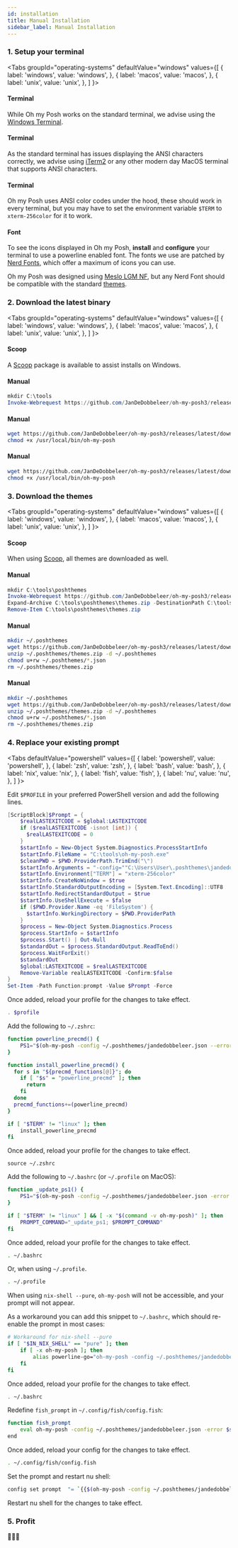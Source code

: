 ```yaml
---
id: installation
title: Manual Installation
sidebar_label: Manual Installation
---
```



### 1. Setup your terminal

<Tabs
  groupId="operating-systems"
  defaultValue="windows"
  values={[
    { label: 'windows', value: 'windows', },
    { label: 'macos', value: 'macos', },
    { label: 'unix', value: 'unix', },
  ]
}>
<TabItem value="windows">

#### Terminal

While Oh my Posh works on the standard terminal, we advise using the [Windows Terminal][wt].

</TabItem>
<TabItem value="macos">

#### Terminal

As the standard terminal has issues displaying the ANSI characters correctly, we advise using
[iTerm2][iterm2] or any other modern day MacOS terminal that supports ANSI characters.

</TabItem>
<TabItem value="unix">

#### Terminal

Oh my Posh uses ANSI color codes under the hood, these should work in every terminal,
but you may have to set the environment variable `$TERM` to `xterm-256color` for it to work.

</TabItem>
</Tabs>

#### Font

To see the icons displayed in Oh my Posh, **install** and **configure** your terminal to use a powerline enabled font.
The fonts we use are patched by [Nerd Fonts][nerdfonts], which offer a maximum of icons you can use.

Oh my Posh was designed using [Meslo LGM NF][meslo], but any Nerd Font should be compatible with the standard [themes][themes].

### 2. Download the latest binary

<Tabs
  groupId="operating-systems"
  defaultValue="windows"
  values={[
    { label: 'windows', value: 'windows', },
    { label: 'macos', value: 'macos', },
    { label: 'unix', value: 'unix', },
  ]
}>
<TabItem value="windows">

#### Scoop

A [Scoop][scoop] package is available to assist installs on Windows.

#### Manual

```powershell
mkdir C:\tools
Invoke-Webrequest https://github.com/JanDeDobbeleer/oh-my-posh3/releases/latest/download/posh-windows-amd64.exe -OutFile C:\tools\oh-my-posh.exe
```

</TabItem>
<TabItem value="macos">

#### Manual

```bash
wget https://github.com/JanDeDobbeleer/oh-my-posh3/releases/latest/download/posh-darwin-amd64 -O /usr/local/bin/oh-my-posh
chmod +x /usr/local/bin/oh-my-posh
```

</TabItem>
<TabItem value="unix">

#### Manual

```bash
wget https://github.com/JanDeDobbeleer/oh-my-posh3/releases/latest/download/posh-linux-amd64 -O /usr/local/bin/oh-my-posh
chmod +x /usr/local/bin/oh-my-posh
```

</TabItem>
</Tabs>


### 3. Download the themes

<Tabs
  groupId="operating-systems"
  defaultValue="windows"
  values={[
    { label: 'windows', value: 'windows', },
    { label: 'macos', value: 'macos', },
    { label: 'unix', value: 'unix', },
  ]
}>
<TabItem value="windows">

#### Scoop

When using [Scoop][scoop], all themes are downloaded as well.

#### Manual

```powershell
mkdir C:\tools\poshthemes
Invoke-Webrequest https://github.com/JanDeDobbeleer/oh-my-posh3/releases/latest/download/themes.zip -OutFile C:\tools\poshthemes\themes.zip
Expand-Archive C:\tools\poshthemes\themes.zip -DestinationPath C:\tools\poshthemes -Force
Remove-Item C:\tools\poshthemes\themes.zip
```

</TabItem>
<TabItem value="macos">

#### Manual

```bash
mkdir ~/.poshthemes
wget https://github.com/JanDeDobbeleer/oh-my-posh3/releases/latest/download/themes.zip -O ~/.poshthemes/themes.zip
unzip ~/.poshthemes/themes.zip -d ~/.poshthemes
chmod u+rw ~/.poshthemes/*.json
rm ~/.poshthemes/themes.zip
```

</TabItem>
<TabItem value="unix">

#### Manual

```bash
mkdir ~/.poshthemes
wget https://github.com/JanDeDobbeleer/oh-my-posh3/releases/latest/download/themes.zip -O ~/.poshthemes/themes.zip
unzip ~/.poshthemes/themes.zip -d ~/.poshthemes
chmod u+rw ~/.poshthemes/*.json
rm ~/.poshthemes/themes.zip
```

</TabItem>
</Tabs>

### 4. Replace your existing prompt

<Tabs
  defaultValue="powershell"
  values={[
    { label: 'powershell', value: 'powershell', },
    { label: 'zsh', value: 'zsh', },
    { label: 'bash', value: 'bash', },
    { label: 'nix', value: 'nix', },
    { label: 'fish', value: 'fish', },
    { label: 'nu', value: 'nu', },
  ]
}>
<TabItem value="powershell">

Edit `$PROFILE` in your preferred PowerShell version and add the following lines.

```powershell
[ScriptBlock]$Prompt = {
    $realLASTEXITCODE = $global:LASTEXITCODE
    if ($realLASTEXITCODE -isnot [int]) {
      $realLASTEXITCODE = 0
    }
    $startInfo = New-Object System.Diagnostics.ProcessStartInfo
    $startInfo.FileName = "C:\tools\oh-my-posh.exe"
    $cleanPWD = $PWD.ProviderPath.TrimEnd("\")
    $startInfo.Arguments = "-config=""C:\Users\User\.poshthemes\jandedobbeleer.json"" -error=$realLASTEXITCODE -pwd=""$cleanPWD"""
    $startInfo.Environment["TERM"] = "xterm-256color"
    $startInfo.CreateNoWindow = $true
    $startInfo.StandardOutputEncoding = [System.Text.Encoding]::UTF8
    $startInfo.RedirectStandardOutput = $true
    $startInfo.UseShellExecute = $false
    if ($PWD.Provider.Name -eq 'FileSystem') {
      $startInfo.WorkingDirectory = $PWD.ProviderPath
    }
    $process = New-Object System.Diagnostics.Process
    $process.StartInfo = $startInfo
    $process.Start() | Out-Null
    $standardOut = $process.StandardOutput.ReadToEnd()
    $process.WaitForExit()
    $standardOut
    $global:LASTEXITCODE = $realLASTEXITCODE
    Remove-Variable realLASTEXITCODE -Confirm:$false
}
Set-Item -Path Function:prompt -Value $Prompt -Force
```

Once added, reload your profile for the changes to take effect.

```powershell
. $profile
```

</TabItem>
<TabItem value="zsh">

Add the following to `~/.zshrc`:

```bash
function powerline_precmd() {
    PS1="$(oh-my-posh -config ~/.poshthemes/jandedobbeleer.json --error $?)"
}

function install_powerline_precmd() {
  for s in "${precmd_functions[@]}"; do
    if [ "$s" = "powerline_precmd" ]; then
      return
    fi
  done
  precmd_functions+=(powerline_precmd)
}

if [ "$TERM" != "linux" ]; then
    install_powerline_precmd
fi
```

Once added, reload your profile for the changes to take effect.

```shell
source ~/.zshrc
```

</TabItem>
<TabItem value="bash">

Add the following to `~/.bashrc` (or `~/.profile` on MacOS):

```bash
function _update_ps1() {
    PS1="$(oh-my-posh -config ~/.poshthemes/jandedobbeleer.json -error $?)"
}

if [ "$TERM" != "linux" ] && [ -x "$(command -v oh-my-posh)" ]; then
    PROMPT_COMMAND="_update_ps1; $PROMPT_COMMAND"
fi
```

Once added, reload your profile for the changes to take effect.

```bash
. ~/.bashrc
```

Or, when using `~/.profile`.

```bash
. ~/.profile
```

</TabItem>
<TabItem value="nix">

When using `nix-shell --pure`, `oh-my-posh` will not be accessible, and
your prompt will not appear.

As a workaround you can add this snippet to `~/.bashrc`,
which should re-enable the prompt in most cases:

```bash
# Workaround for nix-shell --pure
if [ "$IN_NIX_SHELL" == "pure" ]; then
    if [ -x oh-my-posh ]; then
        alias powerline-go="oh-my-posh -config ~/.poshthemes/jandedobbeleer.json"
    fi
fi
```

Once added, reload your profile for the changes to take effect.

```bash
. ~/.bashrc
```

</TabItem>
<TabItem value="fish">

Redefine `fish_prompt` in `~/.config/fish/config.fish`:

```bash
function fish_prompt
    eval oh-my-posh -config ~/.poshthemes/jandedobbeleer.json -error $status
end
```

Once added, reload your config for the changes to take effect.

```bash
. ~/.config/fish/config.fish
```

</TabItem>
<TabItem value="nu">

Set the prompt and restart nu shell:

```bash
config set prompt  "= `{{$(oh-my-posh -config ~/.poshthemes/jandedobbeleer.json | str collect)}}`"
```

Restart nu shell for the changes to take effect.

</TabItem>
</Tabs>

### 5. Profit

🎉🎉🎉

[wt]: https://github.com/microsoft/terminal
[iterm2]: https://www.iterm2.com/
[nerdfonts]: https://www.nerdfonts.com/
[nf-cheat]: https://www.nerdfonts.com/cheat-sheet
[meslo]: https://github.com/ryanoasis/nerd-fonts/releases/download/v2.1.0/Meslo.zip
[powershell]: /docs/powershell
[themes]: https://github.com/JanDeDobbeleer/oh-my-posh3/tree/main/themes
[scoop]: /docs/scoop
